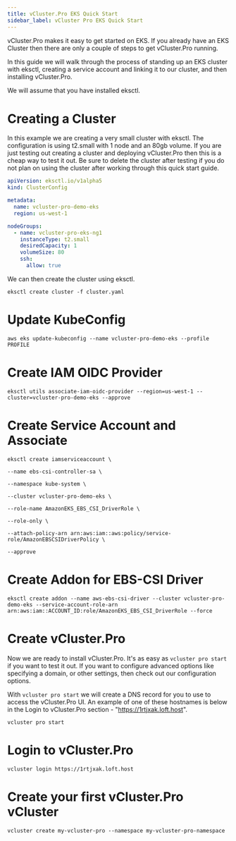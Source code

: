 ```yaml
---
title: vCluster.Pro EKS Quick Start
sidebar_label: vCluster Pro EKS Quick Start
---
```


vCluster.Pro makes it easy to get started on EKS. If you already have an EKS Cluster then there are only a couple of steps to get vCluster.Pro running.

In this guide we will walk through the process of standing up an EKS cluster with eksctl, creating a service account and linking it to our cluster, and then installing vCluster.Pro.

We will assume that you have installed eksctl.

# Creating a Cluster

In this example we are creating a very small cluster with eksctl. The configuration is using t2.small with 1 node and an 80gb volume. If you are just testing out creating a cluster and deploying vCluster.Pro then this is a cheap way to test it out. Be sure to delete the cluster after testing if you do not plan on using the cluster after working through this quick start guide. 

``` cluster.yaml
apiVersion: eksctl.io/v1alpha5
kind: ClusterConfig

metadata:
  name: vcluster-pro-demo-eks
  region: us-west-1

nodeGroups:
  - name: vcluster-pro-eks-ng1
    instanceType: t2.small
    desiredCapacity: 1
    volumeSize: 80
    ssh:
      allow: true
```

We can then create the cluster using eksctl.

```
eksctl create cluster -f cluster.yaml
```

# Update KubeConfig

```
aws eks update-kubeconfig --name vcluster-pro-demo-eks --profile PROFILE
```

# Create IAM OIDC Provider

```
eksctl utils associate-iam-oidc-provider --region=us-west-1 --cluster=vcluster-pro-demo-eks --approve
```

# Create Service Account and Associate

```
eksctl create iamserviceaccount \

--name ebs-csi-controller-sa \

--namespace kube-system \

--cluster vcluster-pro-demo-eks \

--role-name AmazonEKS_EBS_CSI_DriverRole \

--role-only \

--attach-policy-arn arn:aws:iam::aws:policy/service-role/AmazonEBSCSIDriverPolicy \

--approve
```

# Create Addon for EBS-CSI Driver

```
eksctl create addon --name aws-ebs-csi-driver --cluster vcluster-pro-demo-eks --service-account-role-arn arn:aws:iam::ACCOUNT_ID:role/AmazonEKS_EBS_CSI_DriverRole --force
```

# Create vCluster.Pro

Now we are ready to install vCluster.Pro. It's as easy as `vcluster pro start` if you want to test it out. If you want to configure advanced options like specifying a domain, or other settings, then check out our configuration options.

With `vcluster pro start` we will create a DNS record for you to use to access the vCluster.Pro UI. An example of one of these hostnames is below in the Login to vCluster.Pro section - "https://1rtjxak.loft.host".

```
vcluster pro start
```

# Login to vCluster.Pro

```
vcluster login https://1rtjxak.loft.host
```

# Create your first vCluster.Pro vCluster

```
vcluster create my-vcluster-pro --namespace my-vcluster-pro-namespace
```